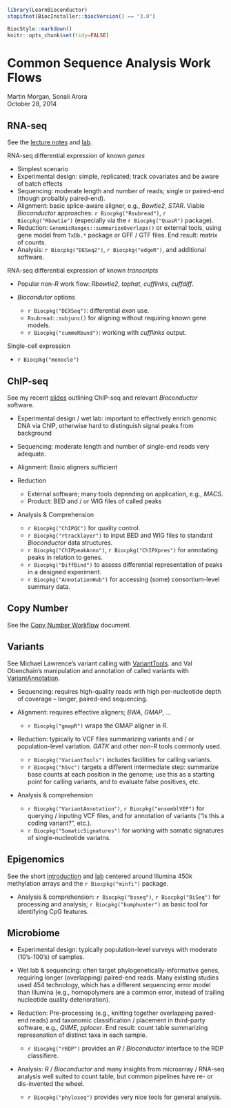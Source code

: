 <!--
%\VignetteIndexEntry{02.2 Other Sequence Analysis Work Flows}
%\VignettePackage{LearnBioconductor}
%\VignetteEngine{knitr::knitr}
-->

```r
library(LearnBioconductor)
stopifnot(BiocInstaller::biocVersion() == "3.0")
```

```r
BiocStyle::markdown()
knitr::opts_chunk$set(tidy=FALSE)
```

# Common Sequence Analysis Work Flows

Martin Morgan, Sonali Arora<br/>
October 28, 2014

## RNA-seq

See the [lecture notes](B02.1_RNASeq.html) and [lab](B02.1_RNASeqLab.html).

RNA-seq differential expression of known _genes_

- Simplest scenario
- Experimental design: simple, replicated; track covariates and be
  aware of batch effects
- Sequencing: moderate length and number of reads; single or
  paired-end (though probalbly paired-end).
- Alignment: basic splice-aware aligner, e.g., _Bowtie2_,
  _STAR_. Viable _Bioconductor_ approaches: `r Biocpkg("Rsubread")`,
  `r Biocpkg("Rbowtie")` (especially via the `r Biocpkg("QuasR")`
  package).
- Reduction: `GenomicRanges::summarizeOverlaps()` or external tools,
  using gene model from `TxDb.*` package or GFF / GTF files. End
  result: matrix of counts.
- Analysis: `r Biocpkg("DESeq2")`, `r Biocpkg("edgeR")`, and
  additional software.
  
RNA-seq differential expression of known _transcripts_

- Popular non-_R_ work flow: _Rbowtie2_, _tophat_, _cufflinks_, _cuffdiff_.
- _Biocondutor_ options
    
    - `r Biocpkg("DEXSeq")`: differential _exon_ use.
    - `Rsubread::subjunc()` for aligning without requiring known gene models.
    - `r Biocpkg("cummeRbund")`: working with _cufflinks_ output.

Single-cell expression

- `r Biocpkg("monocle")`

## ChIP-seq

See my recent
[slides](http://bioconductor.org/help/course-materials/2014/CSAMA2014/4_Thursday/lectures/ChIPSeq_slides.pdf)
outlining ChIP-seq and relevant _Bioconductor_ software.

- Experimental design / wet lab: important to effectively enrich
  genomic DNA via ChIP, otherwise hard to distinguish signal peaks from background
- Sequencing: moderate length and number of single-end reads very adequate.
- Alignment: Basic aligners sufficient
- Reduction

    - External software; many tools depending on application, e.g., _MACS_.
    - Product: BED and / or WIG files of called peaks

- Analysis & Comprehension

    - `r Biocpkg("ChIPQC")` for quality control.
    - `r Biocpkg("rtracklayer")` to input BED and WIG files to
      standard _Bioconductor_ data structures.
    - `r Biocpkg("ChIPpeakAnno")`, `r Biocpkg("ChIPXpres")` for
      annotating peaks in relation to genes.
    - `r Biocpkg("DiffBind")` to assess differential representation of
      peaks in a designed experiment.
    - `r Biocpkg("AnnotationHub")` for accessing (some)
      consortium-level summary data.

## Copy Number

See the [Copy Number Workflow](./B02.2.3_CopyNumber.html) document.

## Variants

See Michael Lawrence's variant calling with
[VariantTools](http://bioconductor.org/help/course-materials/2014/BioC2014/Lawrence_Tutorial.pdf).
and Val Obenchain's manipulation and annotation of called variants with
[VariantAnnotation](http://bioconductor.org/help/workflows/variants/).

- Sequencing: requires high-quality reads with high per-nucleotide
  depth of coverage -- longer, paired-end sequencing.
- Alignment: requires effective aligners; _BWA_, _GMAP_, ...

    - `r Biocpkg("gmapR")` wraps the GMAP aligner in _R_.
    
- Reduction: typically to VCF files summarizing variants and / or
  population-level variation. _GATK_ and other non-_R_ tools commonly
  used.
  
    - `r Biocpkg("VariantTools")` includes facilities for calling
      variants.
    - `r Biocpkg("h5vc")` targets a different intermediate step:
      summarize base counts at each position in the genome; use this
      as a starting point for calling variants, and to evaluate false
      positives, etc.
      
- Analysis & comprehension

    - `r Biocpkg("VariantAnnotation")`, `r Biocpkg("ensemblVEP")` for
      querying / inputing VCF files, and for annotation of variants
      ("is this a coding variant?", etc.).
    - `r Biocpkg("SomaticSignatures")` for working with somatic
      signatures of single-nucleotide variatns.

## Epigenomics

See the short
[introduction](http://bioconductor.org/help/course-materials/2014/Epigenomics/MethylationArrays.html)
and
[lab](http://bioconductor.org/help/course-materials/2014/Epigenomics/MethylationArrays-lab.html)
centered around Illumina 450k methylation arrays and the `r Biocpkg("minfi")` package.

- Analysis & comprehension: `r Biocpkg("bsseq")`, `r Biocpkg("BiSeq")`
  for processing and analysis; `r Biocpkg("bumphunter")` as basic tool
  for identifying CpG features.

## Microbiome

- Experimental design: typically population-level surveys with
  moderate (10's-100's) of samples.
- Wet lab & sequencing: often target phylogenetically-informative
  genes, requiring longer (overlapping) paired-end reads. Many
  existing studies used 454 technology, which has a different
  sequencing error model than Illumina (e.g., homopolymers are a
  common error, instead of trailing nucleotide quality deterioration).
- Reduction: Pre-processing (e.g., knitting together overlapping
  paired-end reads) and taxonomic classification / placement in
  third-party software, e.g., _QIIME_, _pplacer_. End result: count
  table summarizing represenation of distinct taxa in each sample.
  
    - `r Biocpkg("rRDP")` provides an _R_ / _Bioconductor_ interface
      to the RDP classifiere.

- Analysis: _R_ / _Bioconductor_ and many insights from microarray /
  RNA-seq analysis well suited to count table, but common pipelines
  have re- or dis-invented the wheel.
  
    - `r Biocpkg("phyloseq")` provides very nice tools for general
      analysis.
